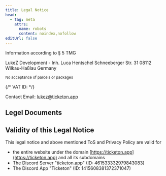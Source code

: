 ```yaml
---
title: Legal Notice
head:
  - tag: meta
    attrs:
      name: robots
      content: noindex,nofollow
editUrl: false
---
```


Information according to § 5 TMG

LukeZ Development - Inh. Luca Hentschel
Schneeberger Str. 31
08112 Wilkau-Haßlau
Germany

<small>No acceptance of parcels or packages</small>

{/* VAT ID: */}

Contact Email: [lukez@ticketon.app](mailto:lukez@ticketon.app)

## Legel Documents


<LegalLinks exclude="notice" />

## Validity of this Legal Notice

This legal notice and above mentioned ToS and Privacy Policy are valid for

- the entire website under the domain [https://ticketon.app](https://ticketon.app) and all its subdomains
- The Discord Server "ticketon.app" (ID: 461533332979843083)
- The Discord App "Ticketon" (ID: 1415608381372371047)
